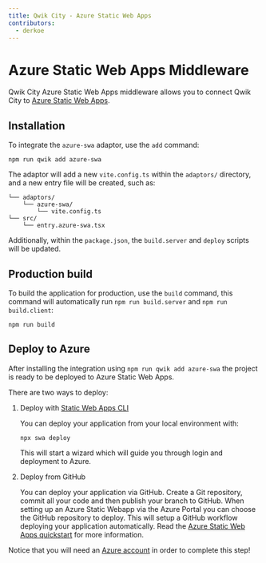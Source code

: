```yaml
---
title: Qwik City - Azure Static Web Apps
contributors:
  - derkoe
---
```


# Azure Static Web Apps Middleware

Qwik City Azure Static Web Apps middleware allows you to connect Qwik City to [Azure Static Web Apps](https://learn.microsoft.com/azure/static-web-apps/).

## Installation

To integrate the `azure-swa` adaptor, use the `add` command:

```shell
npm run qwik add azure-swa
```

The adaptor will add a new `vite.config.ts` within the `adaptors/` directory, and a new entry file will be created, such as:

```
└── adaptors/
    └── azure-swa/
        └── vite.config.ts
└── src/
    └── entry.azure-swa.tsx
```

Additionally, within the `package.json`, the `build.server` and `deploy` scripts will be updated.

## Production build

To build the application for production, use the `build` command, this command will automatically run `npm run build.server` and `npm run build.client`:

```shell
npm run build
```

## Deploy to Azure

After installing the integration using `npm run qwik add azure-swa` the project is ready to be deployed to Azure Static Web Apps.

There are two ways to deploy:

1. Deploy with [Static Web Apps CLI](https://azure.github.io/static-web-apps-cli/)

   You can deploy your application from your local environment with:

   ```shell
   npx swa deploy
   ```

   This will start a wizard which will guide you through login and deployment to Azure.

2. Deploy from GitHub

   You can deploy your application via GitHub. Create a Git repository, commit all your code and then publish your branch to GitHub.
   When setting up an Azure Static Webapp via the Azure Portal you can choose the GitHub repository to deploy.
   This will setup a GitHub workflow deploying your application automatically. Read the [Azure Static Web Apps quickstart](https://learn.microsoft.com/azure/static-web-apps/get-started-portal?pivots=github) for more information.

Notice that you will need an [Azure account](https://signup.azure.com/) in order to complete this step!
